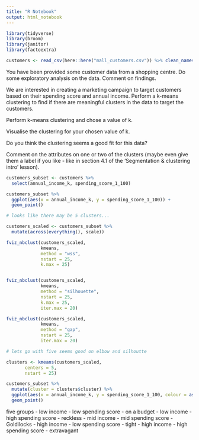 ```yaml
---
title: "R Notebook"
output: html_notebook
---
```


```r
library(tidyverse)
library(broom)
library(janitor)
library(factoextra)
```

```r
customers <- read_csv(here::here("mall_customers.csv")) %>% clean_names()
```
You have been provided some customer data from a shopping centre. Do some exploratory analysis on the data. Comment on findings.

We are interested in creating a marketing campaign to target customers based on their spending score and annual income. Perform a k-means clustering to find if there are meaningful clusters in the data to target the customers.

Perform k-means clustering and chose a value of k.

Visualise the clustering for your chosen value of k.

Do you think the clustering seems a good fit for this data?

Comment on the attributes on one or two of the clusters (maybe even give them a label if you like - like in section 4.1 of the ‘Segmentation & clustering intro’ lesson).


```r
customers_subset <- customers %>% 
  select(annual_income_k, spending_score_1_100)

customers_subset %>% 
  ggplot(aes(x = annual_income_k, y = spending_score_1_100)) +
  geom_point()

# looks like there may be 5 clusters...
```

```r
customers_scaled <- customers_subset %>% 
  mutate(across(everything(), scale))
```

```r
fviz_nbclust(customers_scaled,
             kmeans,
             method = "wss",
             nstart = 25,
             k.max = 25)


fviz_nbclust(customers_scaled,
             kmeans,
             method = "silhouette",
             nstart = 25,
             k.max = 25,
             iter.max = 20)

fviz_nbclust(customers_scaled,
             kmeans,
             method = "gap",
             nstart = 25,
             iter.max = 20)

# lets go with five seems good on elbow and silhoutte
```

```r

clusters <- kmeans(customers_scaled,
       centers = 5,
       nstart = 25)

```

```r
customers_subset %>% 
  mutate(cluster = clusters$cluster) %>% 
  ggplot(aes(x = annual_income_k, y = spending_score_1_100, colour = as.factor(cluster))) +
  geom_point()
```


five groups
- low income - low spending score - on a budget
- low income - high spending score - reckless
- mid income - mid spending score - Goldilocks
- high income - low spending score - tight
- high income - high spending score - extravagant 
